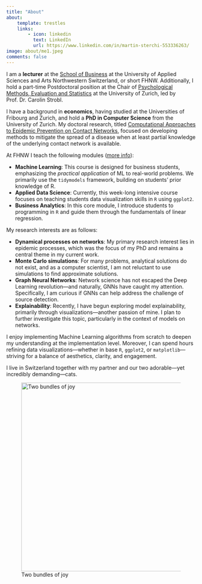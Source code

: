 ---
title: "About"
about:
    template: trestles
    links:
        - icon: linkedin
          text: LinkedIn
          url: https://www.linkedin.com/in/martin-sterchi-553336263/
image: about/me1.jpeg
comments: false
---

I am a **lecturer** at the [School of Business](https://www.fhnw.ch/de/personen/martin-sterchi) at the University of Applied Sciences and Arts Northwestern Switzerland, or short FHNW. Additionally, I hold a part-time Postdoctoral position at the Chair of [Psychological Methods, Evaluation and Statistics](https://www.psychology.uzh.ch/en/areas/meth/methoden.html) at the University of Zurich, led by Prof. Dr. Carolin Strobl.

I have a background in **economics**, having studied at the Universities of Fribourg and Zurich, and hold a **PhD in Computer Science** from the University of Zurich. My doctoral research, titled [Computational Approaches to Epidemic Prevention on Contact Networks](https://www.zora.uzh.ch/id/eprint/232841/1/232841.pdf), focused on developing methods to mitigate the spread of a disease when at least partial knowledge of the underlying contact network is available.

At FHNW I teach the following modules ([more info](../teaching/index.qmd)):

-   **Machine Learning**: This course is designed for business students, emphasizing the *practical application* of ML to real-world problems. We primarily use the `tidymodels` framework, building on students' prior knowledge of R.
-   **Applied Data Science**: Currently, this week-long intensive course focuses on teaching students data visualization skills in `R` using `ggplot2`.
-   **Business Analytics**: In this core module, I introduce students to programming in `R` and guide them through the fundamentals of linear regression.

My research interests are as follows:

-   **Dynamical processes on networks**: My primary research interest lies in epidemic processes, which was the focus of my PhD and remains a central theme in my current work.
-   **Monte Carlo simulations**: For many problems, analytical solutions do not exist, and as a computer scientist, I am not reluctant to use simulations to find approximate solutions.
-   **Graph Neural Networks**: Network science has not escaped the Deep Learning revolution—and naturally, GNNs have caught my attention. Specifically, I am curious if GNNs can help address the challenge of source detection.
-   **Explainability**: Recently, I have begun exploring model explainability, primarily through visualizations—another passion of mine. I plan to further investigate this topic, particularly in the context of models on networks.

I enjoy implementing Machine Learning algorithms from scratch to deepen my understanding at the implementation level. Moreover, I can spend hours refining data visualizations—whether in base `R`, `ggplot2`, or `matplotlib`—striving for a balance of aesthetics, clarity, and engagement.

I live in Switzerland together with my partner and our two adorable—yet incredibly demanding—cats.

![Two bundles of joy](about/cats.jpeg){width="500"}
